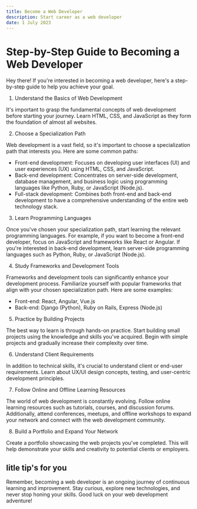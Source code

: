 ```yaml
---
title: Become a Web Developer
description: Start career as a web developer
date: 1 July 2023
---
```


# Step-by-Step Guide to Becoming a Web Developer

Hey there! If you're interested in becoming a web developer, here's a step-by-step guide to help you achieve your goal.

1. Understand the Basics of Web Development

It's important to grasp the fundamental concepts of web development before starting your journey. Learn HTML, CSS, and JavaScript as they form the foundation of almost all websites.

2. Choose a Specialization Path

Web development is a vast field, so it's important to choose a specialization path that interests you. Here are some common paths:

- Front-end development: Focuses on developing user interfaces (UI) and user experiences (UX) using HTML, CSS, and JavaScript.
- Back-end development: Concentrates on server-side development, database management, and business logic using programming languages like Python, Ruby, or JavaScript (Node.js).
- Full-stack development: Combines both front-end and back-end development to have a comprehensive understanding of the entire web technology stack.

3. Learn Programming Languages

Once you've chosen your specialization path, start learning the relevant programming languages. For example, if you want to become a front-end developer, focus on JavaScript and frameworks like React or Angular. If you're interested in back-end development, learn server-side programming languages such as Python, Ruby, or JavaScript (Node.js).

4. Study Frameworks and Development Tools

Frameworks and development tools can significantly enhance your development process. Familiarize yourself with popular frameworks that align with your chosen specialization path. Here are some examples:

- Front-end: React, Angular, Vue.js
- Back-end: Django (Python), Ruby on Rails, Express (Node.js)

5. Practice by Building Projects

The best way to learn is through hands-on practice. Start building small projects using the knowledge and skills you've acquired. Begin with simple projects and gradually increase their complexity over time.

6. Understand Client Requirements

In addition to technical skills, it's crucial to understand client or end-user requirements. Learn about UX/UI design concepts, testing, and user-centric development principles.

7. Follow Online and Offline Learning Resources

The world of web development is constantly evolving. Follow online learning resources such as tutorials, courses, and discussion forums. Additionally, attend conferences, meetups, and offline workshops to expand your network and connect with the web development community.

8. Build a Portfolio and Expand Your Network

Create a portfolio showcasing the web projects you've completed. This will help demonstrate your skills and creativity to potential clients or employers.


## litle tip's for you

Remember, becoming a web developer is an ongoing journey of continuous learning and improvement. Stay curious, explore new technologies, and never stop honing your skills. Good luck on your web development adventure!
